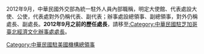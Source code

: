 2012年9月，中華民國外交部為統一駐外人員內部職稱，明定大使館、代表處設大使、公使，代表處對外仍稱代表、副代表；辦事處設總領事、副總領事，對外仍稱處長、副處長。'''2012年9月之前的歷任處長'''，請移至[[:Category:中華民國駐芝加哥臺北經濟文化辦事處處長|:Category:中華民國駐芝加哥臺北經濟文化辦事處處長]]。

[[Category:中華民國駐美國機構總領事|Category:中華民國駐美國機構總領事]]